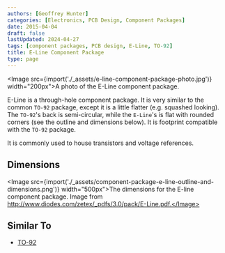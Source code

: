 ```yaml
---
authors: [Geoffrey Hunter]
categories: [Electronics, PCB Design, Component Packages]
date: 2015-04-04
draft: false
lastUpdated: 2024-04-27
tags: [component packages, PCB design, E-Line, TO-92]
title: E-Line Component Package
type: page
---
```



<Image src={import('./_assets/e-line-component-package-photo.jpg')} width="200px">A photo of the E-Line component package.</Image>

E-Line is a through-hole component package. It is very similar to the common `TO-92` package, except it is a little flatter (e.g. squashed looking). The `TO-92`'s back is semi-circular, while the `E-Line`'s is flat with rounded corners (see the outline and dimensions below). It is footprint compatible with the `TO-92` package.

It is commonly used to house transistors and voltage references. 

## Dimensions

<Image src={import('./_assets/component-package-e-line-outline-and-dimensions.png')} width="500px">The dimensions for the E-line component package. Image from http://www.diodes.com/zetex/_pdfs/3.0/pack/E-Line.pdf.</Image>

## Similar To

* [TO-92](/pcb-design/component-packages/to-92-component-package/)

